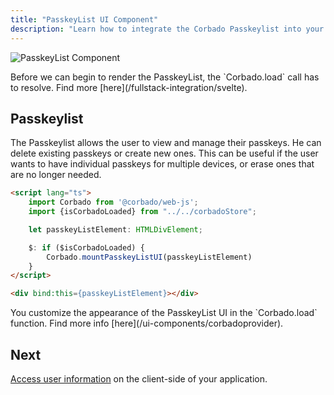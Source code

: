 ```yaml
---
title: "PasskeyList UI Component"
description: "Learn how to integrate the Corbado Passkeylist into your Svelte or SvelteKit application."
---
```


![PasskeyList Component](/images/frontend-integration/ui-components/passkeylist/passkeylist.webp)

<Warning>
    Before we can begin to render the PasskeyList, the `Corbado.load` call has to resolve.
    Find more [here](/fullstack-integration/svelte).
</Warning>

## Passkeylist

The Passkeylist allows the user to view and manage their passkeys.
He can delete existing passkeys or create new ones.
This can be useful if the user wants to have individual passkeys for multiple devices, or erase ones
that are no longer needed.

```html routes/+page.svelte
<script lang="ts">
    import Corbado from '@corbado/web-js';
    import {isCorbadoLoaded} from "../../corbadoStore";

    let passkeyListElement: HTMLDivElement;

    $: if ($isCorbadoLoaded) {
        Corbado.mountPasskeyListUI(passkeyListElement)
    }
</script>

<div bind:this={passkeyListElement}></div>
```

<Note>
    You customize the appearance of the PasskeyList UI in the `Corbado.load` function.
    Find more info [here](/ui-components/corbadoprovider).
</Note>

## Next

[Access user information](/fullstack-integration/svelte/authentication-state-client) on the client-side of your application.
